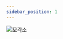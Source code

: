 ```yaml
---
sidebar_position: 1
---
```


![모각소](https://avatars.githubusercontent.com/u/108289241?s=400&u=8f2e5fcc48096475c91b84868e64228a2454b533&v=4)
